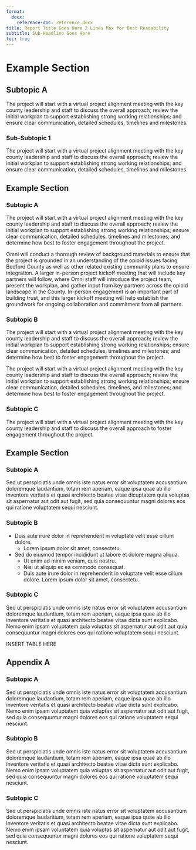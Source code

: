 ```yaml
---
format:
  docx:
    reference-doc: reference.docx
title: Report Title Goes Here 2 Lines Max for Best Readability
subtitle: Sub-Headline Goes Here
toc: true
---
```



# Example Section

## Subtopic A

The project will start with a virtual project alignment meeting with the key county leadership and staff to discuss the overall approach; review the initial workplan to support establishing strong working relationships; and ensure clear communication, detailed schedules, timelines and milestones. 


### Sub-Subtopic 1

The project will start with a virtual project alignment meeting with the key county leadership and staff to discuss the overall approach; review the initial workplan to support establishing strong working relationships; and ensure clear communication, detailed schedules, timelines and milestones. 


## Example Section

### Subtopic A

The project will start with a virtual project alignment meeting with the key county leadership and staff to discuss the overall approach; review the initial workplan to support establishing strong working relationships; ensure clear communication, detailed schedules, timelines and milestones; and determine how best to foster engagement throughout the project. 

Omni will conduct a thorough review of background materials to ensure that the project is grounded in an understanding of the opioid issues facing Bedford County as well as other related existing community plans to ensure integration. A larger in-person project kickoff meeting that will include key partners will follow, where Omni staff will introduce the project team, present the workplan, and gather input from key partners across the opioid landscape in the County. In-person engagement is an important part of building trust, and this larger kickoff meeting will help establish the groundwork for ongoing collaboration and commitment from all partners.

### Subtopic B

The project will start with a virtual project alignment meeting with the key county leadership and staff to discuss the overall approach; review the initial workplan to support establishing strong working relationships; ensure clear communication, detailed schedules, timelines and milestones; and determine how best to foster engagement throughout the project.

The project will start with a virtual project alignment meeting with the key county leadership and staff to discuss the overall approach; review the initial workplan to support establishing strong working relationships; ensure clear communication, detailed schedules, timelines, and milestones; and determine how best to foster engagement throughout the project.

### Subtopic C

The project will start with a virtual project alignment meeting with the key county leadership and staff to discuss the overall approach to foster engagement throughout the project. 

## Example Section

### Subtopic A

Sed ut perspiciatis unde omnis iste natus error sit voluptatem accusantium doloremque laudantium, totam rem aperiam, eaque ipsa quae ab illo inventore veritatis et quasi architecto beatae vitae dicuptatem quia voluptas sit aspernatur aut odit aut fugit, sed quia consequuntur magni dolores eos qui ratione voluptatem sequi nesciunt.


### Subtopic B

- Duis aute irure dolor in reprehenderit in voluptate velit esse cillum dolore.
    - Lorem ipsum dolor sit amet, consectetu.

- Sed do eiusmod tempor incididunt ut labore et dolore magna aliqua.
    - Ut enim ad minim veniam, quis nostru.
    - Nisi ut aliquip ex ea commodo consequat.
    - Duis aute irure dolor in reprehenderit in voluptate velit esse cillum dolore. Lorem ipsum dolor sit amet, consectetu.

### Subtopic C

Sed ut perspiciatis unde omnis iste natus error sit voluptatem accusantium doloremque laudantium, totam rem aperiam, eaque ipsa quae ab illo inventore veritatis et quasi architecto beatae vitae dicta sunt explicabo. Nemo enim ipsam voluptatem quia voluptas sit aspernatur aut odit aut quia consequuntur magni dolores eos qui ratione voluptatem sequi nesciunt.

INSERT TABLE HERE

## Appendix A

### Subtopic A

Sed ut perspiciatis unde omnis iste natus error sit voluptatem accusantium doloremque laudantium, totam rem aperiam, eaque ipsa quae ab illo inventore veritatis et quasi architecto beatae vitae dicta sunt explicabo. Nemo enim ipsam voluptatem quia voluptas sit aspernatur aut odit aut fugit, sed quia consequuntur magni dolores eos qui ratione voluptatem sequi nesciunt.

### Subtopic B

Sed ut perspiciatis unde omnis iste natus error sit voluptatem accusantium doloremque laudantium, totam rem aperiam, eaque ipsa quae ab illo inventore veritatis et quasi architecto beatae vitae dicta sunt explicabo. Nemo enim ipsam voluptatem quia voluptas sit aspernatur aut odit aut fugit, sed quia consequuntur magni dolores eos qui ratione voluptatem sequi nesciunt.

### Subtopic C

Sed ut perspiciatis unde omnis iste natus error sit voluptatem accusantium doloremque laudantium, totam rem aperiam, eaque ipsa quae ab illo inventore veritatis et quasi architecto beatae vitae dicta sunt explicabo. Nemo enim ipsam voluptatem quia voluptas sit aspernatur aut odit aut fugit, sed quia consequuntur magni dolores eos qui ratione voluptatem sequi nesciunt.

